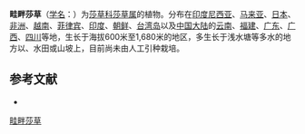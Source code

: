 {{Speciesbox
| name = 畦畔莎草
| status = 
| status_system = 
| image =
| genus = Cyperus
| species = haspan
| authority = Linn.
}}

'''畦畔莎草'''（[[学名|学名]]：{{lang|la|''Cyperus haspan''}}）为[[莎草科|莎草科]][[莎草属|莎草属]]的植物。分布在[[印度尼西亚|印度尼西亚]]、[[马来亚|马来亚]]、[[日本|日本]]、[[非洲|非洲]]、[[越南|越南]]、[[菲律宾|菲律宾]]、[[印度|印度]]、[[朝鲜|朝鲜]]、[[台湾岛|台湾岛]]以及[[中国大陆|中国大陆]]的[[云南|云南]]、[[福建|福建]]、[[广东|广东]]、[[广西|广西]]、[[四川|四川]]等地，生长于海拔600米至1,680米的地区，多生长于浅水塘等多水的地方以、水田或山坡上，目前尚未由人工引种栽培。

== 参考文献 ==
<div class="references-small">
* {{cite web| url =http://www.bioinfo.cn/db05/KmzwSpecies.php?action=view&id=6880| title =畦畔莎草| work =《中国高等植物数据库全库》| publisher =中国科学院微生物研究所| author =昆明植物研究所| accessdate =2009-02-24| deadurl =yes| archiveurl =https://web.archive.org/web/20160305034130/http://www.bioinfo.cn/db05/KmzwSpecies.php?action=view&id=6880| archivedate =2016-03-05}}
</div>
{{Taxonbar|from=Q2661655}}

[[Category:莎草属|畦畔莎草]]


{{植物小作品}}